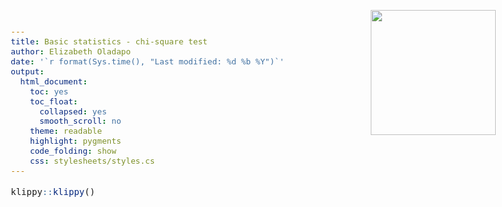 ```yaml
---
title: Basic statistics - chi-square test
author: Elizabeth Oladapo
date: '`r format(Sys.time(), "Last modified: %d %b %Y")`'
output: 
  html_document: 
    toc: yes
    toc_float: 
      collapsed: yes
      smooth_scroll: no
    theme: readable
    highlight: pygments
    code_folding: show
    css: stylesheets/styles.cs
---
```


<img src="unilogo.jpg" style="position:absolute;top:40px;right:10px;" width="200" />

 
<style type="text/css">

body{ /* Normal  */
      font-size: 17px;
      text-align: justify;
  }
td {  /* Table  */
  font-size: 16px;
}
h4.author {
  font-size: 12px;
  color: Purple;
  font-style: italic;
}
h4.date {
  font-size: 12px;
  color: Purple;
  font-style: italic;
}
h1.title {
  font-size: 30px;
  color: DarkPurple;
}
h1 { /* Header 1 */
  font-size: 28px;
  color: Purple;
}
h2 { /* Header 2 */
    font-size: 22px;
  color: DarkBlue;
  font-style: italic;
}
h3 { /* Header 3 */
  font-size: 20px;
  color: DarkBlue;
}
code.r{ /* Code block */
    font-size: 14px;
}
pre { /* Code block - determines code spacing between lines */
    font-size: 15px;
}
</style>


```r

klippy::klippy()

```


<br/>